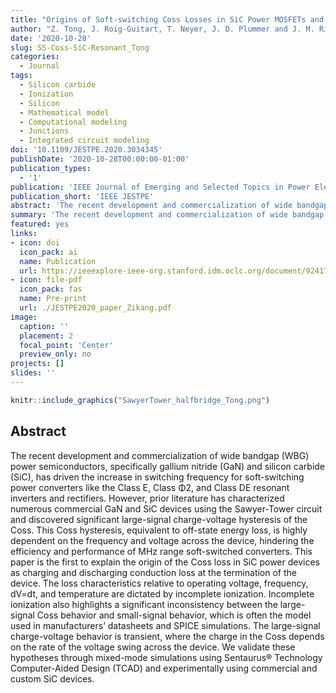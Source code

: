 ```yaml
---
title: "Origins of Soft-switching Coss Losses in SiC Power MOSFETs and Diodes for Resonant Converter Applications"
author: "Z. Tong, J. Roig-Guitart, T. Neyer, J. D. Plummer and J. M. Rivas-Davila"
date: '2020-10-28'
slug: SS-Coss-SiC-Resonant_Tong
categories:
  - Journal
tags:
  - Silicon carbide
  - Ionization
  - Silicon
  - Mathematical model
  - Computational modeling
  - Junctions
  - Integrated circuit modeling
doi: '10.1109/JESTPE.2020.3034345'
publishDate: '2020-10-28T00:00:00-01:00'
publication_types:
  - '1'
publication: 'IEEE Journal of Emerging and Selected Topics in Power Electronics '
publication_short: 'IEEE JESTPE'
abstract: 'The recent development and commercialization of wide bandgap (WBG) power semiconductors, specifically gallium nitride (GaN) and silicon carbide (SiC), has driven the increase in switching frequency for soft-switching power converters like the Class E, Class Φ2, and Class DE resonant inverters and rectifiers. However, prior literature has characterized numerous commercial GaN and SiC devices using the Sawyer-Tower circuit and discovered significant large-signal charge-voltage hysteresis of the Coss. This Coss hysteresis, equivalent to off-state energy loss, is highly dependent on the frequency and voltage across the device, hindering the efficiency and performance of MHz range soft-switched converters. This paper is the first to explain the origin of the Coss loss in SiC power devices as charging and discharging conduction loss at the termination of the device. The loss characteristics relative to operating voltage, frequency, dV=dt, and temperature are dictated by incomplete ionization. Incomplete ionization also highlights a significant inconsistency between the large-signal Coss behavior and small-signal behavior, which is often the model used in manufacturers’ datasheets and SPICE simulations. The large-signal charge-voltage behavior is transient, where the charge in the Coss depends on the rate of the voltage swing across the device. We validate these hypotheses through mixed-mode simulations using Sentaurus® Technology Computer-Aided Design (TCAD) and experimentally using commercial and custom SiC devices.'
summary: 'The recent development and commercialization of wide bandgap (WBG) power semiconductors, specifically gallium nitride (GaN) and silicon carbide (SiC), has driven the increase in switching frequency for soft-switching power converters like the Class E, Class Φ2, and Class DE resonant inverters and rectifiers. However, prior literature has characterized numerous commercial GaN and SiC devices using the Sawyer-Tower circuit and discovered significant large-signal charge-voltage hysteresis of the Coss.'
featured: yes
links:
- icon: doi
  icon_pack: ai
  name: Publication
  url: https://ieeexplore-ieee-org.stanford.idm.oclc.org/document/9241751/keywords#keywords
- icon: file-pdf
  icon_pack: fas
  name: Pre-print
  url: ./JESTPE2020_paper_Zikang.pdf
image:
  caption: ''
  placement: 2
  focal_point: 'Center'
  preview_only: no
projects: []
slides: ''
---
```



```r
knitr::include_graphics("SawyerTower_halfbridge_Tong.png")
```

## Abstract 

The recent development and commercialization of wide bandgap (WBG) power semiconductors, specifically gallium nitride (GaN) and silicon carbide (SiC), has driven the increase in switching frequency for soft-switching power converters like the Class E, Class Φ2, and Class DE resonant inverters and rectifiers. However, prior literature has characterized numerous commercial GaN and SiC devices using the Sawyer-Tower circuit and discovered significant large-signal charge-voltage hysteresis of the Coss. This Coss hysteresis, equivalent to off-state energy loss, is highly dependent on the frequency and voltage across the device, hindering the efficiency and performance of MHz range soft-switched converters. This paper is the first to explain the origin of the Coss loss in SiC power devices as charging and discharging conduction loss at the termination of the device. The loss characteristics relative to operating voltage, frequency, dV=dt, and temperature are dictated by incomplete ionization. Incomplete ionization also highlights a significant inconsistency between the large-signal Coss behavior and small-signal behavior, which is often the model used in manufacturers’ datasheets and SPICE simulations. The large-signal charge-voltage behavior is transient, where the charge in the Coss depends on the rate of the voltage swing across the device. We validate these hypotheses through mixed-mode simulations using Sentaurus® Technology Computer-Aided Design (TCAD) and experimentally using commercial and custom SiC devices.
